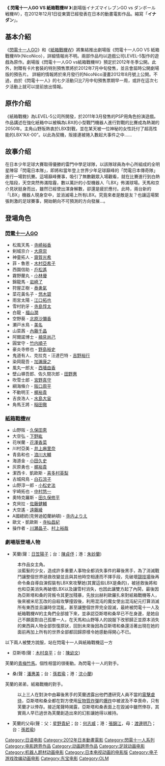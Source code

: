 {{roughtranslation}}
{{noteTA
|G1=閃電十一人|廣|
|G2=Inazuma Eleve
|G3=Danball Senki}}
{{Infobox Film
| 作品名稱 =劇場版 閃電十一人GO vs 紙箱戰機W
| 標題 = 
| 圖片 =
| 導演 = [[宮尾佳和|宮尾佳和]]
| 編劇 = [[日野晃博|日野晃博]]
| 原作 = [[LEVEL-5|LEVEL-5]]
| 製作 = FCイナズマイレブンGO・プロジェクトダンボール戦機2012
| 主演 = [[寺崎裕香|寺崎裕香]]<br />[[久保田惠|久保田惠]]<br />[[下野紘|下野紘]]<br />[[大原崇|大原崇]]<br />[[齋賀光希|齋賀光希]]<br />[[花澤香菜|花澤香菜]]
| 音樂 = [[光田康典|光田康典]]<br />龜岡夏海<br />[[近藤嶺|近藤嶺]]
| 主題曲 = 
| 攝影 = 
| 編集 = 今井大介、[[渡邊直樹|渡邊直樹]]
| 製作公司 = [[オー・エル・エム|OLM]]
| 製片商 = [[東寶|東寶]]
| 上映日期 = {{flagicon|JPN}}：2012年12月1日<br>{{flagicon|TWN}}：2014年9月8日
| 片長 = 90分 
| 產地 = {{日本}}
| 語言 = [[日語|日語]]
| 制作費 = 
| 票房 = 6億8000萬
| 前作 = [[閃電十一人go劇場版究極之絆獅鷲獸|閃電十一人go劇場版究極之絆獅鷲獸]]
| 續作 = [[閃電十一人_超次元夢幻比賽|閃電十一人 超次元夢幻比賽]]
}}

'''《 閃電十一人GO VS 紙箱戰機W 》'''（劇場版イナズマイレブンGO vs ダンボール戦機W），在2012年12月1日從東寶已經發表在日本的動畫電影作品。縮寫「'''イナダン'''」。

== 基本介紹 ==
《[[閃電十一人GO|閃電十一人GO]]》和《[[紙箱戰機W|紙箱戰機W]]》將集結推出劇場版《閃電十一人GO VS 紙箱戰機W》（NicoNico），詳細情報尚不明。兩部作品均以遊戲公司LEVEL-5製作的遊戲為原作。劇場版《閃電十一人GO vs紙箱戰機W》預定於2012年冬季公開。此外，附贈有卡片套裝的特別預售票將於2012年7月中旬發售，並且會屆時公開劇場版的預告片。
詳細的情報將於來月發行的NicoNico漫畫2012年8月號上公開。不過，由於《閃電十一人》的七夕活動只比7月中旬預售票期早一周，或許在這次七夕活動上就可以提前放出情報。

== 原作介绍 ==
《紙箱戰機》為LEVEL-5公司所開發，於2011年3月發售的PSP用角色扮演遊戲。作品講述在強化紙箱中以被稱為LBX的小型戰鬥機器人進行對戰的比賽成為熱潮的2050年。主角山野阪熱衷於LBX對戰，並在某天被一位神秘的女性託付了超高性能的LBX“AX-00”。以此為契機，阪接連被捲入數起大事件之中……

== 故事介绍 ==
在日本少年足球大賽取得優勝的雷門中學足球隊，以該隊球員為中心所組成的全明星陣容「閃電日本隊」，即將和當年登上世界少年足球巔峰的「閃電日本傳奇隊」進行一場對抗賽。這場巔峰賽事，吸引了無數觀眾入場觀看，就在比賽進行到白熱化階段，天空突然佈滿陰霾，數以萬計的小型機器人「LBX」佈滿球場。天馬和京介見狀挺身而出，雖然已經使出渾身解數，卻還是疲於應付。此時，兩台新的「LBX」機器人現身空中，並消滅場上所有LBX。究竟來者是敵是友？也讓這場緊張刺激的足球賽事，開始朝向不可預測的方向發展…。

== 登場角色 ==
===[[閃電十一人GO|閃電十一人GO]]===
* 松風天馬 - [[寺崎裕香|寺崎裕香]]
* 剣城京介 - [[大原崇|大原崇]]
* 神童拓人 - [[齋賀光希|齋賀光希]]
* 菲・魯恩 - [[木村亞希子|木村亞希子]]
* 西園信助 - [[戶松遙|戶松遙]]
* 霧野蘭丸 - [[小林優|小林優]]
* 錦龍馬 - [[岩崎了|岩崎了]]
* 狩屋正樹 - [[泰勇氣|泰勇氣]]
* 菜花黃名子 - [[悠木碧|悠木碧]]
* 雨宮太陽 - [[江口拓也|江口拓也]]
* 雪村豹牙 - [[寺島惇太|寺島惇太]]
* 白龍 - [[福山潤|福山潤]]
* 空野葵 - [[北原沙彌香|北原沙彌香]]
* 瀬戸水鳥 - [[美名|美名]]
* 山菜茜 - [[內藤千晶|內藤千晶]]
* 阿爾諾博士 - [[楠見尚己|楠見尚己]]
* 圓堂守 - [[竹内順子|竹内順子]]
* 豪炎寺修也 - [[野島裕史|野島裕史]]
* 鬼道有人、克拉克・汪達巴特 - [[吉野裕行|吉野裕行]]
* 染岡龍吾 - [[加瀨康之|加瀨康之]]
* 風丸一郎太 - [[西墻由香|西墻由香]]
* 壁山塀吾郎、佐久間次郎 - [[田野惠|田野惠]]
* 吹雪士郎 - [[宮野真守|宮野真守]]
* 綱海條介 - [[阪口周平|阪口周平]]
* 不動明王 - [[梶裕貴|梶裕貴]]
* 吉良浩人 - [[水島大宙|水島大宙]]
* 角馬王將 - [[稲田徹|稲田徹]]

=== [[紙箱戰機W|紙箱戰機W]]===
* 山野阪 - [[久保田恵|久保田恵]]
* 大空弘 - [[下野紘|下野紘]]
* 花咲蘭 - [[花澤香菜|花澤香菜]]
* 川村亞美 - [[井上麻里奈|井上麻里奈]]
* 青島和也 - [[浪川大輔|浪川大輔]]
* 海道金 - [[小田久史|小田久史]]
* 灰原勇也 - [[梶裕貴|梶裕貴]]
* 潔西卡．凱歐斯 - [[喜多村英梨|喜多村英梨]]
* 古城飛鳥 - [[白石涼子|白石涼子]]
* 山野淳一郎 - [[小松史法|小松史法]]
* 宇崎拓也 - [[中村悠一|中村悠一]]
* 奧特克羅斯 - [[田久保修平|田久保修平]]
* 克貝拉 - [[佐藤健輔|佐藤健輔]]
* 大空遙 - [[遠藤綾|遠藤綾]]
* A國總統(克勞迪婭蘭納頓) - [[寺内よりえ|寺内よりえ]]
* 歐文・凱歐斯 - [[寺杣昌紀|寺杣昌紀]]
* 操作者 - [[川瀬晶子_(配音)|川瀬晶子]]、[[村上裕哉|村上裕哉]]
===劇場版登場人物===
*芙蘭(聲：[[日笠陽子|日笠陽子]]；台：[[陳貞伃|陳貞伃]]；港：[[朱妙蘭|朱妙蘭]])
:本作品女主角。
:淡藍髮的少女，造成許多重要人事物全都消失事件的幕後黑手，為了消滅戰鬥讓整個世界拯救改變並且與其他時空相連而不擇手段，先破壞[[競技場|競技場]]後再命令桑自導自演假裝有LBX來攻擊她(其實這些LBX是桑的)，被拯救後將和也和亞美消失再破壞LBX以及讓雪村消失，也因此讓雙方起了內鬨，最後因為亞斯塔和桑的背叛令其更加殘暴，先放出赫利歐羅扎來對紙箱戰機等人，後來被米尼瓦改的自殺攻擊撞毀後，利用混沌的魔女使出混沌紀元打算消滅所有東西並且讓時空混亂，甚至讓整個世界完全毀滅，最終被閃電十一人及紙箱戰機W的主角們全部接下來，並承認亞斯塔和桑早已不在身邊，是她自己不願面對自己孤單一人，在天馬和山野等人的說服下改邪歸正並原本消失的東西與人物全部恢復原狀，回到未來後因為亞斯塔和桑還活著出現在她的面前再加上所有的世界全部都回歸原樣令她感動得開心不已。

以下兩人被雙方說服，站在閃電十一人與紙箱戰機這一方
*亞斯塔(聲：[[木村良平|木村良平]]；台：[[陳幼文|陳幼文]])
芙蘭的[[青梅竹馬|青梅竹馬]]。個性相當的很衝動。為閃電十一人的對手。
*桑(聲：[[潘惠美|潘惠美]]；台：[[孫若瑜|孫若瑜]]；港：[[沈小蘭|沈小蘭]])
芙蘭的弟弟，紙箱戰機的對手。
:以上三人在對決中由幕後黑手的芙蘭透露出他們遭研究人員不當的[[電擊|電擊]][[虐待|虐待]]，亞斯塔和桑全都在對方使用[[反物質|反物質]][[炸彈|炸彈]]的[[爆炸|爆炸]]中被波及不幸喪命，只有芙蘭才以倖存。接近尾聲時揭露，亞斯塔和桑表面上在毀滅中雖然倖存，其實兩人早已過世為芙蘭創造出來的幻影讓她得以維持。

*芙蘭的父母(聲：父：[[星野貴紀|星野貴紀]]；台：[[何志威|何志威]]；港：[[張錦江|張錦江]]，母：[[渡邊明乃|渡邊明乃]]；台：[[孫若瑜|孫若瑜]])

{{電視節目的變遷
|電視台= {{flagicon|Taiwan}} 台灣[[卡通頻道|卡通頻道]]
|播放檔次= 星期日 18:00-19:30節目
|節目名稱= 閃電十一人GO VS 紙箱戰機W<br />（2014年9月7日－）
|上一節目= [[Ben10：全面進化|Ben10：全面進化]]
|下一節目= [[Ben10：全面進化|Ben10：全面進化]]
}}

{{閃電十一人系列}}
{{OLM}}
{{DEFAULTSORT:Inazuma Eleven GO vs. Danbōru Senki W}}
[[Category:日语电影|Category:日语电影]]
[[Category:2012年日本動畫電影|Category:2012年日本動畫電影]]
[[Category:閃電十一人系列|Category:閃電十一人系列]]
[[Category:电影跨界作品|Category:电影跨界作品]]
[[Category:动画跨界作品|Category:动画跨界作品]]
[[Category:足球动画电影|Category:足球动画电影]]
[[Category:机器人题材动画电影|Category:机器人题材动画电影]]
[[Category:日本电视动画的电影版|Category:日本电视动画的电影版]]
[[Category:电子游戏改编动画电影|Category:电子游戏改编动画电影]]
[[Category:东宝电影|Category:东宝电影]]
[[Category:OLM|Category:OLM]]